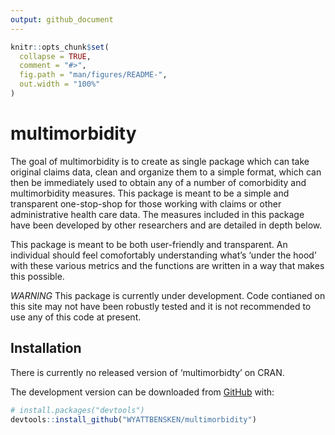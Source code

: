 ```yaml
---
output: github_document
---
```


<!-- README.md is generated from README.Rmd. Please edit that file -->

```r
knitr::opts_chunk$set(
  collapse = TRUE,
  comment = "#>",
  fig.path = "man/figures/README-",
  out.width = "100%"
)
```


# multimorbidity

<!-- badges: start -->
<!-- badges: end -->

The goal of multimorbidity is to create as single package which can take original claims data, clean and organize them to a simple format, which can then be immediately used to obtain any of a number of comorbidity and multimorbidity measures. This package is meant to be a simple and transparent one-stop-shop for those working with claims or other administrative health care data. The measures included in this package have been developed by other researchers and are detailed in depth below.

This package is meant to be both user-friendly and transparent. An individual should feel comofortably understanding what's 'under the hood' with these various metrics and the functions are written in a way that makes this possible.

*WARNING* This package is currently under development. Code contianed on this site may not have been robustly tested and it is not recommended to use any of this code at present.

## Installation

There is currently no released version of 'multimorbidty' on CRAN.

The development version can be downloaded from [GitHub](https://github.com/) with:

``` r
# install.packages("devtools")
devtools::install_github("WYATTBENSKEN/multimorbidity")
```


